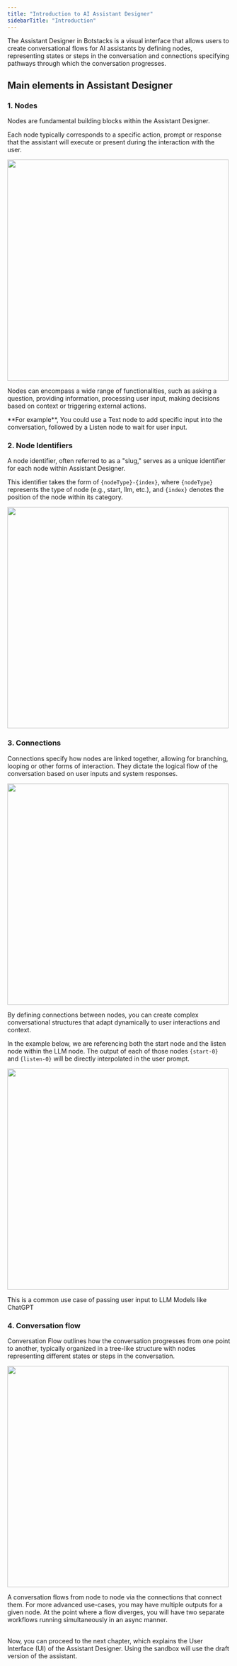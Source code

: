 ```yaml
---
title: "Introduction to AI Assistant Designer"
sidebarTitle: "Introduction"
---
```

The Assistant Designer in Botstacks is a visual interface that allows users to create conversational flows for AI assistants by defining nodes, representing states or steps in the conversation and connections specifying pathways through which the conversation progresses.

## Main elements in Assistant Designer

<Steps>

  <Step title="Nodes">
  </Step>

  <Step title="Node Identifiers">
  </Step>
  
  <Step title="Connections">
  </Step>

  <Step title="Conversation Flow">
  </Step>

</Steps>

### 1. Nodes

Nodes are fundamental building blocks within the Assistant Designer.

Each node typically corresponds to a specific action, prompt or response that the assistant will execute or present during the interaction with the user.

<img 
height="500"  
src="/images/node-stack.png"
/>

Nodes can encompass a wide range of functionalities, such as asking a question, providing information, processing user input, making decisions based on context or triggering external actions.

<Tip> 
    **For example**, You could use a Text node to add specific input into the conversation, followed by a Listen node to wait for user input. 
</Tip>


### 2. Node Identifiers

A node identifier, often referred to as a "slug," serves as a unique identifier for each node within Assistant Designer.

This identifier takes the form of `{nodeType}-{index}`, where `{nodeType}` represents the type of node (e.g., start, llm, etc.), and `{index}` denotes the position of the node within its category.

<img 
height="500"  
src="/images/node-identifier.png"
/>


### 3. Connections

Connections specify how nodes are linked together, allowing for branching, looping or other forms of interaction. They dictate the logical flow of the conversation based on user inputs and system responses.

<img 
height="500"  
src="/images/connections.png"
/>

By defining connections between nodes, you can create complex conversational structures that adapt dynamically to user interactions and context. 

In the example below, we are referencing both the start node and the listen node within the LLM node. The output of each of those nodes `{start-0}` and `{listen-0}` will be directly interpolated in the user prompt.

<img 
height="500"  
src="/images/connection-example.png"
/>

<Tip>
  This is a common use case of passing user input to LLM Models like ChatGPT
</Tip>


### 4. Conversation flow

Conversation Flow outlines how the conversation progresses from one point to another, typically organized in a tree-like structure with nodes representing different states or steps in the conversation.

<img 
height="500"  
src="/images/conversation-flow.png"
/>

A conversation flows from node to node via the connections that connect them. For more advanced use-cases, you may have multiple outputs for a given node. At the point where a flow diverges, you will have two separate workflows running simultaneously in an async manner.

<br />
Now, you can proceed to the next chapter, which explains the User Interface (UI) of the Assistant Designer.
<Note>Using the sandbox will use the draft version of the assistant.</Note>
